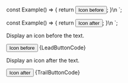 
const Example() => {
	return <Button iconLead="logo">Icon before</Button>;
}\n
`;

const Example() => {
	return <Button iconTrail="logo">Icon after</Button>;
}\n
`;

<Section
	title="Leading"
	contained={true}
	border={true}
	style={{ paddingRight: 0, paddingLeft: 0 }}
>
	<p>Display an icon before the text.</p>
	<Preview wrapper={true}>
		<Button iconLead="logo">Icon before</Button>
	</Preview>
	<Snippet language="js">{LeadButtonCode}</Snippet>
</Section>

<Section
	title="Trailing"
	contained={true}
	style={{ paddingRight: 0, paddingBottom: 0, paddingLeft: 0 }}
>
	<p>Display an icon after the text.</p>
	<Preview wrapper={true}>
		<Button iconTrail="logo">Icon after</Button>
	</Preview>
	<Snippet language="js">{TrailButtonCode}</Snippet>
</Section>
